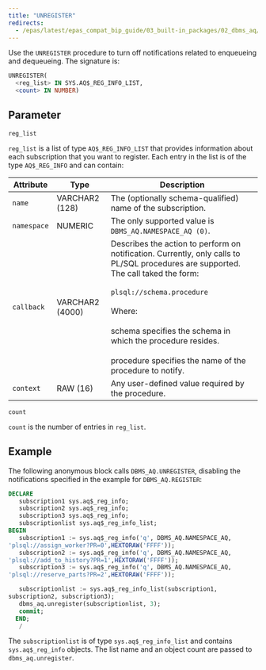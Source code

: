 ```yaml
---
title: "UNREGISTER"
redirects:
  - /epas/latest/epas_compat_bip_guide/03_built-in_packages/02_dbms_aq/04_unregister/ #generated for docs/epas/reorg-role-use-case-mode
---
```


Use the `UNREGISTER` procedure to turn off notifications related to enqueueing and dequeueing. The signature is:

```sql
UNREGISTER(
  <reg_list> IN SYS.AQ$_REG_INFO_LIST,
  <count> IN NUMBER)
```

## Parameter

`reg_list`

   `reg_list` is a list of type `AQ$_REG_INFO_LIST` that provides information about each subscription that you want to register. Each entry in the list is of the type `AQ$_REG_INFO` and can contain:

<div class="tabularcolumns">

</div>

| Attribute   | Type            | Description                                                                                                                                                                                                                                                                                                                                                                 |
| ----------- | --------------- | --------------------------------------------------------------------------------------------------------------------------------------------------------------------------------------------------------------------------------------------------------------------------------------------------------------------------------------------------------------------------- |
| `name`      | VARCHAR2 (128)  | The (optionally schema-qualified) name of the subscription.                                                                                                                                                                                                                                                                                                                 |
| `namespace` | NUMERIC         | The only supported value is `DBMS_AQ.NAMESPACE_AQ (0)`.                                                                                                                                                                                                                                                                                                                      |
| `callback`  | VARCHAR2 (4000) | Describes the action to perform on notification. Currently, only calls to PL/SQL procedures are supported. The call taked the form:<br /><br />`plsql://schema.procedure` <br /><br />Where:<br /><br />schema specifies the schema in which the procedure resides.<br /><br />procedure specifies the name of the procedure to notify.     |
| `context`   | RAW (16)        | Any user-defined value required by the procedure.                                                                                                                                                                                                                                                                                                                           |

`count`

 `count` is the number of entries in `reg_list`.

## Example

The following anonymous block calls `DBMS_AQ.UNREGISTER`, disabling the notifications specified in the example for `DBMS_AQ.REGISTER`:

```sql
DECLARE
   subscription1 sys.aq$_reg_info;
   subscription2 sys.aq$_reg_info;
   subscription3 sys.aq$_reg_info;
   subscriptionlist sys.aq$_reg_info_list;
BEGIN
   subscription1 := sys.aq$_reg_info('q', DBMS_AQ.NAMESPACE_AQ,
'plsql://assign_worker?PR=0',HEXTORAW('FFFF'));
   subscription2 := sys.aq$_reg_info('q', DBMS_AQ.NAMESPACE_AQ,
'plsql://add_to_history?PR=1',HEXTORAW('FFFF'));
   subscription3 := sys.aq$_reg_info('q', DBMS_AQ.NAMESPACE_AQ,
'plsql://reserve_parts?PR=2',HEXTORAW('FFFF'));

   subscriptionlist := sys.aq$_reg_info_list(subscription1,
subscription2, subscription3);
   dbms_aq.unregister(subscriptionlist, 3);
   commit;
  END;
   /
```

The `subscriptionlist` is of type `sys.aq$_reg_info_list` and contains `sys.aq$_reg_info` objects. The list name and an object count are passed to `dbms_aq.unregister`.
